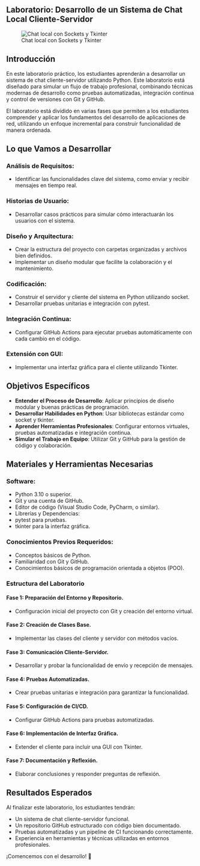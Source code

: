:::{.justify}
# Laboratorio: Desarrollo de un Sistema de Chat Local Cliente-Servidor

:::{.center}
![Chat local con Sockets y Tkinter](./images/chat_image.png){fig-align="center"} 
:::

## Introducción

En este laboratorio práctico, los estudiantes aprenderán a desarrollar un sistema de chat cliente-servidor utilizando Python. Este laboratorio está diseñado para simular un flujo de trabajo profesional, combinando técnicas modernas de desarrollo como pruebas automatizadas, integración continua y control de versiones con Git y GitHub.

El laboratorio está dividido en varias fases que permiten a los estudiantes comprender y aplicar los fundamentos del desarrollo de aplicaciones de red, utilizando un enfoque incremental para construir funcionalidad de manera ordenada.

## Lo que Vamos a Desarrollar
 
### Análisis de Requisitos:

- Identificar las funcionalidades clave del sistema, como enviar y recibir mensajes en tiempo real.

### Historias de Usuario:

- Desarrollar casos prácticos para simular cómo interactuarán los usuarios con el sistema.

### Diseño y Arquitectura:

- Crear la estructura del proyecto con carpetas organizadas y archivos bien definidos.
- Implementar un diseño modular que facilite la colaboración y el mantenimiento.

### Codificación:

- Construir el servidor y cliente del sistema en Python utilizando socket.
- Desarrollar pruebas unitarias e integración con pytest.

### Integración Continua:

- Configurar GitHub Actions para ejecutar pruebas automáticamente con cada cambio en el código.

### Extensión con GUI:

- Implementar una interfaz gráfica para el cliente utilizando Tkinter.

## Objetivos Específicos

- **Entender el Proceso de Desarrollo**: Aplicar principios de diseño modular y buenas prácticas de programación.
- **Desarrollar Habilidades en Python**: Usar bibliotecas estándar como socket y tkinter.
- **Aprender Herramientas Profesionales**: Configurar entornos virtuales, pruebas automatizadas e integración continua.
- **Simular el Trabajo en Equipo**: Utilizar Git y GitHub para la gestión de código y colaboración.

## Materiales y Herramientas Necesarias

### Software:

- Python 3.10 o superior.
- Git y una cuenta de GitHub.
- Editor de código (Visual Studio Code, PyCharm, o similar).
- Librerías y Dependencias:
- pytest para pruebas.
- tkinter para la interfaz gráfica.

### Conocimientos Previos Requeridos:

- Conceptos básicos de Python.
- Familiaridad con Git y GitHub.
- Conocimientos básicos de programación orientada a objetos (POO).

### Estructura del Laboratorio

#### **Fase 1**: Preparación del Entorno y Repositorio.

- Configuración inicial del proyecto con Git y creación del entorno virtual.

#### **Fase 2**: Creación de Clases Base.

- Implementar las clases del cliente y servidor con métodos vacíos.

#### **Fase 3**: Comunicación Cliente-Servidor.

- Desarrollar y probar la funcionalidad de envío y recepción de mensajes.

#### **Fase 4**: Pruebas Automatizadas.

- Crear pruebas unitarias e integración para garantizar la funcionalidad.

#### **Fase 5**: Configuración de CI/CD.

- Configurar GitHub Actions para pruebas automatizadas.

#### Fase 6: Implementación de Interfaz Gráfica.

- Extender el cliente para incluir una GUI con Tkinter.

#### **Fase 7**: Documentación y Reflexión.

- Elaborar conclusiones y responder preguntas de reflexión.

## Resultados Esperados

Al finalizar este laboratorio, los estudiantes tendrán:

- Un sistema de chat cliente-servidor funcional.
- Un repositorio GitHub estructurado con código bien documentado.
- Pruebas automatizadas y un pipeline de CI funcionando correctamente.
- Experiencia en herramientas y técnicas utilizadas en entornos profesionales.

:::{.center}
¡Comencemos con el desarrollo! 🎉
:::
:::
